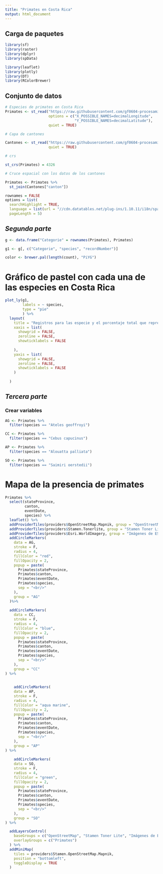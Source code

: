 ---
title: "Primates en Costa Rica"
output: html_document
---


## Carga de paquetes 

```{r cargapaquetes, message=FALSE, warning=FALSE}
library(sf)
library(raster)
library(dplyr)
library(spData)

library(leaflet)
library(plotly)
library(DT)
library(RColorBrewer)
```

## Conjunto de datos 

```{r}
# Especies de primates en Costa Rica
Primates <- st_read("https://raw.githubusercontent.com/gf0604-procesamientodatosgeograficos/2021i-datos/main/gbif/primates-cr-registros.csv",
                    options = c("X_POSSIBLE_NAMES=decimalLongitude",
                                "Y_POSSIBLE_NAMES=decimalLatitude"),
                    quiet = TRUE)
```

```{r}
# Capa de cantones

Cantones <- st_read("https://raw.githubusercontent.com/gf0604-procesamientodatosgeograficos/2021i-datos/main/ign/delimitacion-territorial-administrativa/cr_cantones_simp_wgs84.geojson",
                    quiet = TRUE)
```

```{r}
# crs 

st_crs(Primates) = 4326
```

```{r, message=FALSE, warning=FALSE}
# Cruce espacial con los datos de los cantones 

Primates <- Primates %>% 
  st_join(Cantones["canton"])

```


```{r}
rownames = FALSE 
options = list(
  searchHighlight = TRUE, 
  language = list(url = "//cdn.datatables.net/plug-ins/1.10.11/i18n/spanish.json"), 
  pageLength = 5)
```



## _Segunda parte_ 

```{r}
g <- data.frame("Categorie" = rownames(Primates), Primates)
```

```{r}
g1 <- g[, c("Categorie", "species", "recordNumber")]
```

```{r}
color <- brewer.pal(length(count), "PiYG")
```


# **Gráfico de pastel con cada una de las especies en Costa Rica**
```{r}
plot_ly(g1,
        labels = ~ species, 
        type = "pie"
        ) %>%
  layout(
    title = "Registros para las especie y el porcentaje total que representa cada una de estas", 
    xaxis = list(
      showgrid = FALSE,
      zeroline = FALSE, 
      showticklabels = FALSE
      
    ),
    yaxis = list(
      showgrid = FALSE,
      zeroline = FALSE, 
      showticklabels = FALSE
    )
    
  )

```


## _Tercera parte_

### Crear variables

```{r}
AG <- Primates %>% 
  filter(species == "Ateles geoffroyi")

```

```{r}
CC <- Primates %>%
  filter(species == "Cebus capucinus")
```

```{r}
AP <- Primates %>%
  filter(species == "Alouatta palliata")
```

```{r}
SO <- Primates %>% 
  filter(species == "Saimiri oerstedii")
```


# **Mapa de la presencia de primates**

```{r}
Primates %>%
  select(stateProvince,
         canton,
         eventDate,
         species) %>%
  leaflet() %>%
  addProviderTiles(providers$OpenStreetMap.Mapnik, group = "OpenStreetMap") %>%
  addProviderTiles(providers$Stamen.Tonerlite, group = "Stamen Toner Life") %>%
  addProviderTiles(providers$Esri.WorldImagery, group = "Imágenes de ESRI") %>%
  addCircleMarkers(
    data = AG,
    stroke = F,
    radius = 4,
    fillColor = "red",
    fillOpacity = 2,
    popup = paste(
      Primates$stateProvince,
      Primates$canton,
      Primates$eventDate,
      Primates$species,
      sep = "<br/>"
    ),
    group = "AG"
  )%>%
  
  addCircleMarkers(
    data = CC,
    stroke = F,
    radius = 4,
    fillColor = "blue",
    fillOpacity = 2,
    popup = paste(
      Primates$stateProvince,
      Primates$canton,
      Primates$eventDate,
      Primates$species,
      sep = "<br/>"
    ),
    group = "CC"
) %>%
  
  
    addCircleMarkers(
    data = AP,
    stroke = F,
    radius = 4,
    fillColor = "aqua marine",
    fillOpacity = 2,
    popup = paste(
      Primates$stateProvince,
      Primates$canton,
      Primates$eventDate,
      Primates$species,
      sep = "<br/>"
    ),
    group = "AP"
) %>%
  
    addCircleMarkers(
    data = SO,
    stroke = F,
    radius = 4,
    fillColor = "green",
    fillOpacity = 2,
    popup = paste(
      Primates$stateProvince,
      Primates$canton,
      Primates$eventDate,
      Primates$species,
      sep = "<br/>"
    ),
    group = "SO"
) %>%

  addLayersControl(
    baseGroups = c("OpenStreetMap", "Stamen Toner Lite", "Imágenes de ESRI"),
    overlayGroups = c("Primates")
  ) %>%
  addMiniMap(
    tiles = providers$Stamen.OpenStreetMap.Mapnik,
    position = "bottomleft",
    toggleDisplay = TRUE
  )
```
